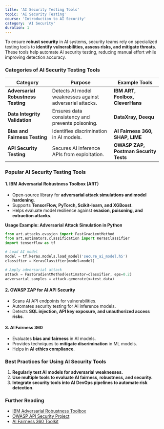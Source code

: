 ```yaml
---
title: 'AI Security Testing Tools'
topic: 'AI Security Testing'
course: 'Introduction to AI Security'
category: 'AI Security'
duration: 1
---
```


To ensure **robust security** in AI systems, security teams rely on specialized testing tools to **identify vulnerabilities, assess risks, and mitigate threats**. These tools help automate AI security testing, reducing manual effort while improving detection accuracy.

### Categories of AI Security Testing Tools

| Category                           | Purpose                                                  | Example Tools                         |
| ---------------------------------- | -------------------------------------------------------- | ------------------------------------- |
| **Adversarial Robustness Testing** | Detects AI model weaknesses against adversarial attacks. | **IBM ART, Foolbox, CleverHans**      |
| **Data Integrity Validation**      | Ensures data consistency and prevents poisoning.         | **DataXray, Deequ**                   |
| **Bias and Fairness Testing**      | Identifies discrimination in AI models.                  | **AI Fairness 360, SHAP, LIME**       |
| **API Security Testing**           | Secures AI inference APIs from exploitation.             | **OWASP ZAP, Postman Security Tests** |

### Popular AI Security Testing Tools

#### **1. IBM Adversarial Robustness Toolbox (ART)**

- Open-source library for **adversarial attack simulations and model hardening**.
- Supports **TensorFlow, PyTorch, Scikit-learn, and XGBoost**.
- Helps evaluate model resilience against **evasion, poisoning, and extraction attacks**.

**Usage Example: Adversarial Attack Simulation in Python**

```python
from art.attacks.evasion import FastGradientMethod
from art.estimators.classification import KerasClassifier
import tensorflow as tf

# Load AI model
model = tf.keras.models.load_model('secure_ai_model.h5')
classifier = KerasClassifier(model=model)

# Apply adversarial attack
attack = FastGradientMethod(estimator=classifier, eps=0.2)
adversarial_samples = attack.generate(x=test_data)
```

#### **2. OWASP ZAP for AI API Security**

- Scans AI API endpoints for vulnerabilities.
- Automates security testing for AI inference models.
- Detects **SQL injection, API key exposure, and unauthorized access risks**.

#### **3. AI Fairness 360**

- Evaluates **bias and fairness** in AI models.
- Provides techniques to **mitigate discrimination** in ML models.
- Helps in **AI ethics compliance**.

### Best Practices for Using AI Security Tools

1. **Regularly test AI models for adversarial weaknesses.**
2. **Use multiple tools to evaluate AI fairness, robustness, and security.**
3. **Integrate security tools into AI DevOps pipelines to automate risk detection.**

### Further Reading

- [IBM Adversarial Robustness Toolbox](https://github.com/Trusted-AI/adversarial-robustness-toolbox)
- [OWASP API Security Project](https://owasp.org/www-project-api-security/)
- [AI Fairness 360 Toolkit](https://github.com/Trusted-AI/AIF360)
